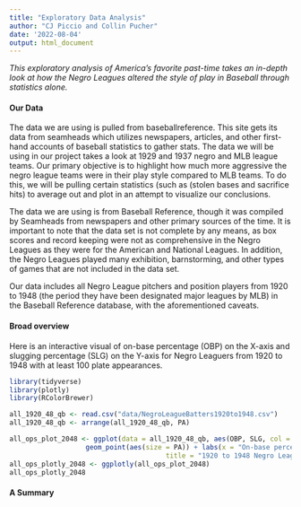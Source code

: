 ```yaml
---
title: "Exploratory Data Analysis"
author: "CJ Piccio and Collin Pucher"
date: '2022-08-04'
output: html_document
---
```


*This exploratory analysis of America's favorite past-time takes an in-depth look at how the Negro Leagues altered the style of play in Baseball through statistics alone.*

#### Our Data

The data we are using is pulled from baseballreference. This site gets its data from seamheads which utilizes newspapers, articles, and other first-hand accounts of baseball statistics to gather stats. The data we will be using in our project takes a look at 1929 and 1937 negro and MLB league teams. Our primary objective is to highlight how much more aggressive the negro league teams were in their play style compared to MLB teams. To do this, we will be pulling certain statistics (such as (stolen bases and sacrifice hits) to average out and plot in an attempt to visualize our conclusions.

The data we are using is from Baseball Reference, though it was compiled by Seamheads from newspapers and other primary sources of the time. It is important to note that the data set is not complete by any means, as box scores and record keeping were not as comprehensive in the Negro Leagues as they were for the American and National Leagues. In addition, the Negro Leagues played many exhibition, barnstorming, and other types of games that are not included in the data set. 

Our data includes all Negro League pitchers and position players from 1920 to 1948 (the period they have been designated major leagues by MLB) in the Baseball Reference database, with the aforementioned caveats.

#### Broad overview

Here is an interactive visual of on-base percentage (OBP) on the X-axis and slugging percentage (SLG) on the Y-axis for Negro Leaguers from 1920 to 1948 with at least 100 plate appearances.

```r
library(tidyverse)
library(plotly)
library(RColorBrewer)

all_1920_48_qb <- read.csv("data/NegroLeagueBatters1920to1948.csv")
all_1920_48_qb <- arrange(all_1920_48_qb, PA)

all_ops_plot_2048 <- ggplot(data = all_1920_48_qb, aes(OBP, SLG, col = PA, label = Player)) + 
                   geom_point(aes(size = PA)) + labs(x = "On-base percentage", y = "Slugging percentage", 
                                       title = "1920 to 1948 Negro League batters, > 100 PA") 
all_ops_plotly_2048 <- ggplotly(all_ops_plot_2048)
all_ops_plotly_2048
```

#### A Summary

